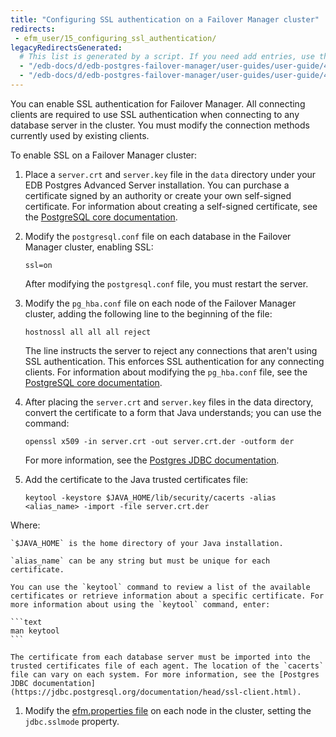 ```yaml
---
title: "Configuring SSL authentication on a Failover Manager cluster"
redirects:
 - efm_user/15_configuring_ssl_authentication/
legacyRedirectsGenerated:
  # This list is generated by a script. If you need add entries, use the `legacyRedirects` key.
  - "/edb-docs/d/edb-postgres-failover-manager/user-guides/user-guide/4.0/configuring_ssl_authentication.html"
  - "/edb-docs/d/edb-postgres-failover-manager/user-guides/user-guide/4.1/configuring_ssl_authentication.html"
---
```


<div id="configuring_ssl_authentication" class="registered_link"></div>

You can enable SSL authentication for Failover Manager. All connecting clients are required to use SSL authentication when connecting to any database server in the cluster. You must modify the connection methods currently used by existing clients.

To enable SSL on a Failover Manager cluster:

1.  Place a `server.crt` and `server.key` file in the `data` directory under your EDB Postgres Advanced Server installation. You can purchase a certificate signed by an authority or create your own self-signed certificate. For information about creating a self-signed certificate, see the [PostgreSQL core documentation](https://www.postgresql.org/docs/current/ssl-tcp.html#SSL-CERTIFICATE-CREATION).

2.  Modify the `postgresql.conf` file on each database in the Failover Manager cluster, enabling SSL:

    ```text
    ssl=on
    ```

    After modifying the `postgresql.conf` file, you must restart the server.

1.  Modify the `pg_hba.conf` file on each node of the Failover Manager cluster, adding the following line to the beginning of the file:

    ```text
    hostnossl all all all reject
    ```

    The line instructs the server to reject any connections that aren't using SSL authentication. This enforces SSL authentication for any connecting clients. For information about modifying the `pg_hba.conf` file, see the [PostgreSQL core documentation](https://www.postgresql.org/docs/current/static/auth-pg-hba-conf.html).

1.  After placing the `server.crt` and `server.key` files in the data directory, convert the certificate to a form that Java understands; you can use the command:

    ```text
    openssl x509 -in server.crt -out server.crt.der -outform der
    ```

    For more information, see the [Postgres JDBC documentation](https://jdbc.postgresql.org/documentation/head/ssl-client.html).

1.  Add the certificate to the Java trusted certificates file:

    ```text
    keytool -keystore $JAVA_HOME/lib/security/cacerts -alias <alias_name> -import -file server.crt.der
    ```

   Where:
   
    `$JAVA_HOME` is the home directory of your Java installation.
   
    `alias_name` can be any string but must be unique for each certificate.
 
    You can use the `keytool` command to review a list of the available certificates or retrieve information about a specific certificate. For more information about using the `keytool` command, enter:
 
    ```text
    man keytool
    ```
 
    The certificate from each database server must be imported into the trusted certificates file of each agent. The location of the `cacerts` file can vary on each system. For more information, see the [Postgres JDBC documentation](https://jdbc.postgresql.org/documentation/head/ssl-client.html).

1.  Modify the [efm.properties file](04_configuring_efm/01_cluster_properties/#jdbc_sslmode) on each node in the cluster, setting the `jdbc.sslmode` property.
